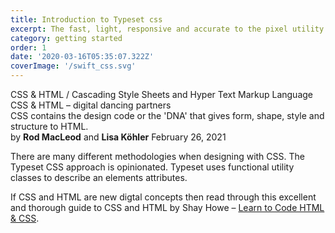 ```yaml
---
title: Introduction to Typeset css
excerpt: The fast, light, responsive and accurate to the pixel utility css
category: getting started
order: 1
date: '2020-03-16T05:35:07.322Z'
coverImage: '/swift_css.svg'
---
```





<div className="mw-700 f5 ls-sm pb05 pt4"> <span className="fw7">CSS & HTML</span> / Cascading Style Sheets and Hyper Text Markup Language</div>
<div className="mw-700 bt b-black bw1 pt1">
<div className="f3 f2-m f1-xl fw7 black-900 mw-600 pb2">CSS & HTML – digital dancing partners</div>
<div className="f5 f4-m fw5 black-900 mw-600 pb2">CSS contains the design code or the 'DNA' that gives form, shape, style and structure to HTML.</div>
<div className="f5 black-900 mw-700 flex justify-between bb b-black pb1">
    <span>by <b>Rod MacLeod</b> and <b>Lisa Köhler</b></span>
    <span className="f6">February 26, 2021</span>
</div>
</div>

<div className="mw-700">

There are many different methodologies when designing with CSS. The Typeset CSS approach is opinionated. Typeset uses functional utility classes to describe an elements attributes.

If CSS and HTML are new digtal concepts then read through this excellent and thorough guide to CSS and HTML by Shay Howe – [Learn to Code HTML & CSS](https://learn.shayhowe.com/).



</div>